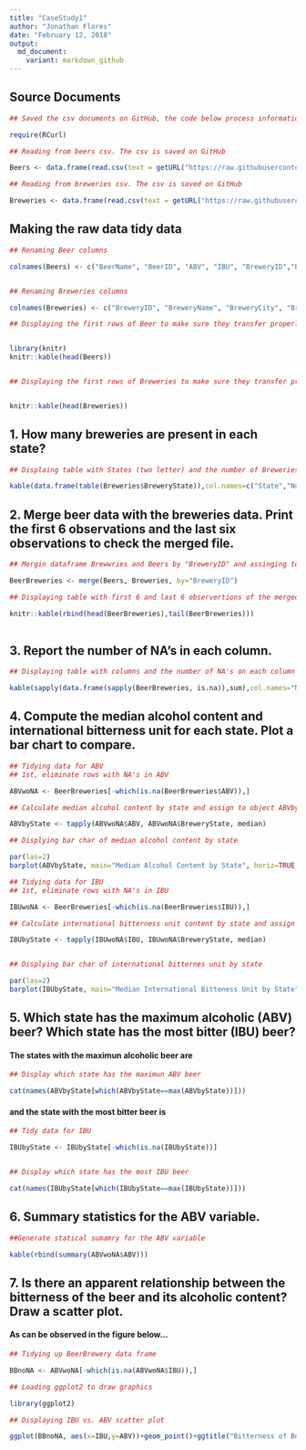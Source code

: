 ```yaml
---
title: "CaseStudy1"
author: "Jonathan Flores"
date: "February 12, 2018"
output: 
  md_document:
    variant: markdown_github
---
```


## Source Documents

``` r

## Saved the csv documents on GitHub, the code below process information from GitHub instead of our local computers.

require(RCurl)

## Reading from beers csv. The csv is saved on GitHub

Beers <- data.frame(read.csv(text = getURL("https://raw.githubusercontent.com/jfzjonathan/casestudy1/master/Beers.csv"),header = TRUE,sep=","))

## Reading from breweries csv. The csv is saved on GitHub

Breweries <- data.frame(read.csv(text = getURL("https://raw.githubusercontent.com/jfzjonathan/casestudy1/master/Breweries.csv"),header = TRUE,sep=","))

```

## Making the raw data tidy data

```r

## Renaming Beer columns

colnames(Beers) <- c("BeerName", "BeerID", "ABV", "IBU", "BreweryID","BeerStyle", "Ounces")


## Renaming Breweries columns

colnames(Breweries) <- c("BreweryID", "BreweryName", "BreweryCity", "BreweryState")

```

``` r
## Displaying the first rows of Beer to make sure they transfer properly


library(knitr)
knitr::kable(head(Beers))


## Displaying the first rows of Breweries to make sure they transfer properly


knitr::kable(head(Breweries))

```

## 1. How many breweries are present in each state?


``` r

## Displaing table with States (two letter) and the number of Breweries per State

kable(data.frame(table(Breweries$BreweryState)),col.names=c("State","Number of Breweries"))

```


## 2. Merge beer data with the breweries data. Print the first 6 observations and the last six observations to check the merged file.

``` r

## Mergin dataframe Brewwries and Beers by "BreweryID" and assinging to object BeerBreweries

BeerBreweries <- merge(Beers, Breweries, by="BreweryID")

## Displaying table with first 6 and last 6 observertions of the merged file.

knitr::kable(rbind(head(BeerBreweries),tail(BeerBreweries)))  
                        
```



## 3. Report the number of NA's in each column.

``` r

## Displaying table with columns and the number of NA's on each column

kable(sapply(data.frame(sapply(BeerBreweries, is.na)),sum),col.names="Number of NA's")

```


## 4. Compute the median alcohol content and international bitterness unit for each state. Plot a bar chart to compare.

``` r

## Tidying data for ABV
## 1st, eliminate rows with NA's in ABV

ABVwoNA <- BeerBreweries[-which(is.na(BeerBreweries$ABV)),]

## Calculate median alcohol content by state and assign to object ABVbyState, create 

ABVbyState <- tapply(ABVwoNA$ABV, ABVwoNA$BreweryState, median)

## Displying bar char of median alcohol content by state

par(las=2)
barplot(ABVbyState, main="Median Alcohol Content by State", horiz=TRUE, xlab="Median Alcohol Content", ylab="State", cex.names=0.4)
```

``` r
## Tidying data for IBU
## 1st, eliminate rows with NA's in IBU

IBUwoNA <- BeerBreweries[-which(is.na(BeerBreweries$IBU)),]

## Calculate international bitterness unit content by state and assign to object IBUbyState

IBUbyState <- tapply(IBUwoNA$IBU, IBUwoNA$BreweryState, median)


## Displying bar char of international bitternes unit by state

par(las=2)
barplot(IBUbyState, main="Median International Bitteness Unit by State", horiz=TRUE, xlab="Median International Bitterness Unit", ylab="State", cex.names=0.4)

```



## 5. Which state has the maximum alcoholic (ABV) beer? Which state has the most bitter (IBU) beer?

#### The states with the maximun alcoholic beer are
``` r

## Display which state has the maximun ABV beer

cat(names(ABVbyState[which(ABVbyState==max(ABVbyState))]))

```

#### and the state with the most bitter beer is
``` r
## Tidy data for IBU

IBUbyState <- IBUbyState[-which(is.na(IBUbyState))]


## Display which state has the most IBU beer

cat(names(IBUbyState[which(IBUbyState==max(IBUbyState))]))

```



## 6. Summary statistics for the ABV variable.

``` r

##Generate statical sumamry for the ABV variable

kable(rbind(summary(ABVwoNA$ABV)))

```


## 7. Is there an apparent relationship between the bitterness of the beer and its alcoholic content? Draw a scatter plot.

#### As can be observed in the figure below...

``` r

## Tidying up BeerBrewery data frame

BBnoNA <- ABVwoNA[-which(is.na(ABVwoNA$IBU)),]

## Loading ggplot2 to draw graphics

library(ggplot2)

## Displaying IBU vs. ABV scatter plot

ggplot(BBnoNA, aes(x=IBU,y=ABV))+geom_point()+ggtitle("Bitterness of Beer vs. Alcoholic Content")
```
